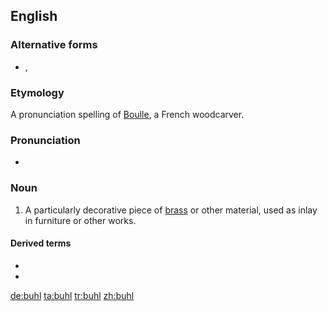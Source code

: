 ==English==
{{wikipedia}}

===Alternative forms===
* {{l|en|boulle}}, {{l|en|boule}}

===Etymology===
A pronunciation spelling of [[w:André Charles Boulle|Boulle]], a French woodcarver.

===Pronunciation===
* {{IPA|/buːl/|lang=en}}

===Noun===
{{en-noun|-|s}}

# {{label|en|woodworking}} A particularly decorative piece of [[brass]] or other material, used as inlay in furniture or other works.

====Derived terms====
* {{l|en|buhl work}}
* {{l|en|buhlwork}}

[[de:buhl]]
[[ta:buhl]]
[[tr:buhl]]
[[zh:buhl]]
